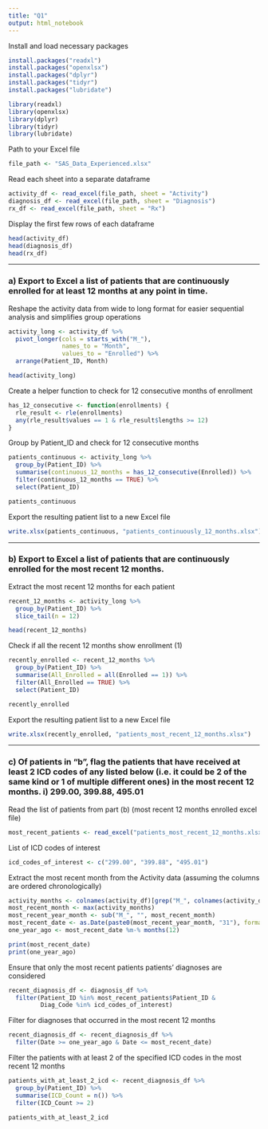 ```yaml
---
title: "Q1"
output: html_notebook
---
```



Install and load necessary packages
```r
install.packages("readxl")
install.packages("openxlsx")
install.packages("dplyr")
install.packages("tidyr")
install.packages("lubridate")

library(readxl)
library(openxlsx)
library(dplyr)
library(tidyr)
library(lubridate)
```


Path to your Excel file
```r
file_path <- "SAS_Data_Experienced.xlsx"
```


Read each sheet into a separate dataframe
```r
activity_df <- read_excel(file_path, sheet = "Activity")
diagnosis_df <- read_excel(file_path, sheet = "Diagnosis")
rx_df <- read_excel(file_path, sheet = "Rx")
```


Display the first few rows of each dataframe
```r
head(activity_df)
head(diagnosis_df)
head(rx_df)
```


---


### a) Export to Excel a list of patients that are continuously enrolled for at least 12 months at any point in time.


Reshape the activity data from wide to long format for easier sequential analysis and simplifies group operations
```r
activity_long <- activity_df %>%
  pivot_longer(cols = starts_with("M_"), 
               names_to = "Month", 
               values_to = "Enrolled") %>%
  arrange(Patient_ID, Month)
```


```r
head(activity_long)
```


Create a helper function to check for 12 consecutive months of enrollment
```r
has_12_consecutive <- function(enrollments) {
  rle_result <- rle(enrollments)
  any(rle_result$values == 1 & rle_result$lengths >= 12)
}
```


Group by Patient_ID and check for 12 consecutive months
```r
patients_continuous <- activity_long %>%
  group_by(Patient_ID) %>%
  summarise(continuous_12_months = has_12_consecutive(Enrolled)) %>%
  filter(continuous_12_months == TRUE) %>%
  select(Patient_ID)
```


```r
patients_continuous
```


Export the resulting patient list to a new Excel file
```r
write.xlsx(patients_continuous, "patients_continuously_12_months.xlsx")
```


---


### b) Export to Excel a list of patients that are continuously enrolled for the most recent 12 months.


Extract the most recent 12 months for each patient
```r
recent_12_months <- activity_long %>%
  group_by(Patient_ID) %>%
  slice_tail(n = 12)
```


```r
head(recent_12_months)
```


Check if all the recent 12 months show enrollment (1)
```r
recently_enrolled <- recent_12_months %>%
  group_by(Patient_ID) %>%
  summarise(All_Enrolled = all(Enrolled == 1)) %>%
  filter(All_Enrolled == TRUE) %>%
  select(Patient_ID)
```


```r
recently_enrolled
```


Export the resulting patient list to a new Excel file
```r
write.xlsx(recently_enrolled, "patients_most_recent_12_months.xlsx")
```


---


### c) Of patients in “b”, flag the patients that have received at least 2 ICD codes of any listed below (i.e. it could be 2 of the same kind or 1 of multiple different ones) in the most recent 12 months. i) 299.00, 399.88, 495.01


Read the list of patients from part (b) (most recent 12 months enrolled excel file)
```r
most_recent_patients <- read_excel("patients_most_recent_12_months.xlsx")
```


List of ICD codes of interest
```r
icd_codes_of_interest <- c("299.00", "399.88", "495.01")
```


Extract the most recent month from the Activity data (assuming the columns are ordered chronologically)
```r
activity_months <- colnames(activity_df)[grep("M_", colnames(activity_df))]
most_recent_month <- max(activity_months)
most_recent_year_month <- sub("M_", "", most_recent_month)
most_recent_date <- as.Date(paste0(most_recent_year_month, "31"), format = "%Y%m%d")
one_year_ago <- most_recent_date %m-% months(12)
```


```r
print(most_recent_date)
print(one_year_ago)
```


Ensure that only the most recent patients patients' diagnoses are considered
```r
recent_diagnosis_df <- diagnosis_df %>%
  filter(Patient_ID %in% most_recent_patients$Patient_ID &
         Diag_Code %in% icd_codes_of_interest)
```


Filter for diagnoses that occurred in the most recent 12 months
```r
recent_diagnosis_df <- recent_diagnosis_df %>%
  filter(Date >= one_year_ago & Date <= most_recent_date)
```


Filter the patients with at least 2 of the specified ICD codes in the most recent 12 months
```r
patients_with_at_least_2_icd <- recent_diagnosis_df %>%
  group_by(Patient_ID) %>%
  summarise(ICD_Count = n()) %>%
  filter(ICD_Count >= 2)
```


```r
patients_with_at_least_2_icd
```


